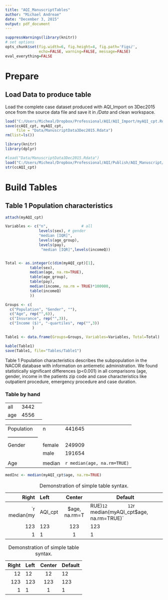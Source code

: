 ```yaml
---
title: "AQI_ManuscriptTables"
author: "Michael Andreae"
date: "December 3, 2015"
output: pdf_document
---
```


```r
suppressWarnings(library(knitr))
# set options
opts_chunk$set(fig.width=6, fig.height=4, fig.path='Figs/',
               echo=FALSE, warning=FALSE, message=FALSE)
eval_everything=FALSE
```

# Prepare

## Load Data to produce table

Load the complete case dataset produced with AQI_Import  on 3Dec2015 once from the source data file and save it in */Data* and clean workspace.

```r
load("C:/Users/Micheal/Dropbox/Professional/AQI/AQI_Import/myAQI_cpt.Rdata")
save(ccAQI_cpt, myAQI_cpt, 
     file = "Data/ManuscriptData3Dec2015.Rdata")
rm(list=ls())
```

```r
library(knitr)
library(dplyr)
```

```r
#load("Data/ManuscriptData3Dec2015.Rdata")
load("C:/Users/Micheal/Dropbox/Professional/AQI/Publish/AQI_Manuscript/Data/ManuscriptData15Apr16.Rdata")
str(ccAQI_cpt)
```

# Build Tables

\newpage

## Table 1 Population characteristics


```r
attach(myAQI_cpt)

Variables <- c("n",               # all
               levels(sex), # gender
               "median [IQR]",
               levels(age_group), 
               levels(pay),
                "median [IQR]",levels(incomeQ))


Total <- as.integer(c(dim(myAQI_cpt)[1], 
           table(sex),
           median(age, na.rm=TRUE),
           table(age_group),
           table(pay),
           median(income, na.rm = TRUE)*100000,
           table(incomeQ)
           ))

Groups <- c(
  c("Population", "Gender", ""),
  c("Age", rep("",6)),
  c("Insurance", rep("",3)),
  c("Income ($)", "-quartiles", rep("",3))
            )

Table1 <- data.frame(Groups=Groups, Variables=Variables, Total=Total)

kable(Table1)
save(Table1, file="Tables/Table1")
```

Table 1 Population characteristics describes the subpopulation in the NACOR database with information on antiemetic administration. We found statistically significant differences (p<0.001) in all comparisons (age, gender, income in the patients zip code and case characteristics like outpatient procedure, emergency procedure and case duration.

### Table by hand

|     |      |   |
|-----|------|---|
| all | 3442 |   |
| age | 4556 |   |

|     |      |   |
|-----|------|---|
|Population | n | 441645 |
|------------------|
|Gender | female | 249909 |
| | male | 191654 |
||||
| Age | median | `r median(age, na.rm=TRUE)` |


```r

medInc <- median(myAQI_cpt$age, na.rm=TRUE)
```


\newpage 

  Right     Left     Center     Default
-------     ------ ----------   -------
`r median(myAQI_cpt$age, na.rm=TRUE)`     12        12            `r median(myAQI_cpt$age, na.rm=TRUE)`
    123     123       123          123
      1     1          1             1

Table:  Demonstration of simple table syntax.

  Right     Left     Center     Default
-------     ------ ----------   -------
     12     12        12            12
    123     123       123          123
      1     1          1             1

Table:  Demonstration of simple table syntax.